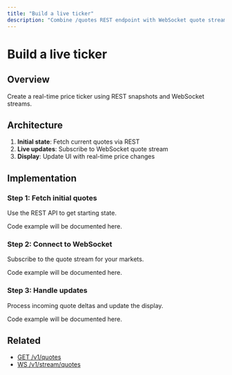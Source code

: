 ```yaml
---
title: "Build a live ticker"
description: "Combine /quotes REST endpoint with WebSocket quote stream for real-time updates"
---
```


# Build a live ticker

## Overview

Create a real-time price ticker using REST snapshots and WebSocket streams.

## Architecture

1. **Initial state**: Fetch current quotes via REST
2. **Live updates**: Subscribe to WebSocket quote stream
3. **Display**: Update UI with real-time price changes

## Implementation

### Step 1: Fetch initial quotes

Use the REST API to get starting state.

Code example will be documented here.

### Step 2: Connect to WebSocket

Subscribe to the quote stream for your markets.

Code example will be documented here.

### Step 3: Handle updates

Process incoming quote deltas and update the display.

Code example will be documented here.

## Related

- [GET /v1/quotes](/reference/quotes)
- [WS /v1/stream/quotes](/ws/quotes)

